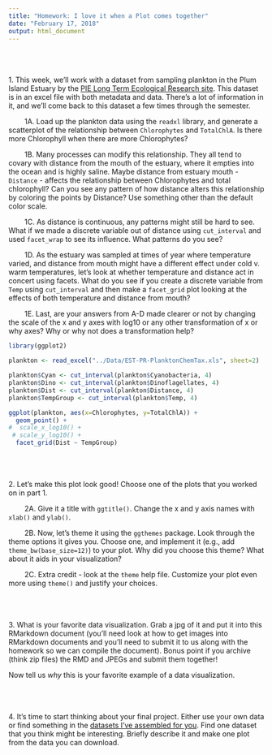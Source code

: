 ```yaml
---
title: "Homework: I love it when a Plot comes together"
date: "February 17, 2018"
output: html_document
---
```


<br><br><br>
1. This week, we'll work with a dataset from sampling plankton in the Plum Island Estuary by the [PIE Long Term Ecological Research site](http://pie-lter.ecosystems.mbl.edu/). This dataset is in an excel file with both metadata and data. There's a lot of information in it, and we'll come back to this dataset a few times through the semester.  

&nbsp;&nbsp;&nbsp;&nbsp;&nbsp;&nbsp;&nbsp; 1A. Load up the plankton data using the `readxl` library, and generate a scatterplot of the relationship between `Chlorophytes` and `TotalChlA`.  Is there more Chlorophyll when there are more Chlorophytes?
   
&nbsp;&nbsp;&nbsp;&nbsp;&nbsp;&nbsp;&nbsp;   1B. Many processes can modify this relationship. They all tend to covary with distance from the mouth of the estuary, where it empties into the ocean and is highly saline. Maybe distance from estuary mouth - `Distance` - affects the relationship between Chlorophytes and total chlorophyll?  Can you see any pattern of how distance alters this relationship by coloring the points by Distance? Use something other than the default color scale.
   
&nbsp;&nbsp;&nbsp;&nbsp;&nbsp;&nbsp;&nbsp;   1C. As distance is continuous, any patterns might still be hard to see. What if we made a discrete variable out of distance using `cut_interval` and used `facet_wrap` to see its influence. What patterns do you see?
   
&nbsp;&nbsp;&nbsp;&nbsp;&nbsp;&nbsp;&nbsp;   1D. As the estuary was sampled at times of year where temperature varied, and distance from mouth might have a different effect under cold v. warm temperatures, let's look at whether temperature and distance act in concert using facets. What do you see if you create a discrete variable from `Temp` using `cut_interval` and then make a `facet_grid` plot looking at the effects of both temperature and distance from mouth?
   
&nbsp;&nbsp;&nbsp;&nbsp;&nbsp;&nbsp;&nbsp;   1E. Last, are your answers from A-D made clearer or not by changing the scale of the x and y axes with log10 or any other transformation of x or why axes? Why or why not does a transformation help?
```r
library(ggplot2)

plankton <- read_excel("../Data/EST-PR-PlanktonChemTax.xls", sheet=2)

plankton$Cyan <- cut_interval(plankton$Cyanobacteria, 4)
plankton$Dino <- cut_interval(plankton$Dinoflagellates, 4)
plankton$Dist <- cut_interval(plankton$Distance, 4)
plankton$TempGroup <- cut_interval(plankton$Temp, 4)

ggplot(plankton, aes(x=Chlorophytes, y=TotalChlA)) +
  geom_point() + 
#  scale_x_log10() +
 # scale_y_log10() +
  facet_grid(Dist ~ TempGroup)


```

<br><br><br>
2. Let's make this plot look good! Choose one of the plots that you worked on in part 1.

&nbsp;&nbsp;&nbsp;&nbsp;&nbsp;&nbsp;&nbsp;  2A. Give it a title with `ggtitle()`. Change the x and y axis names with `xlab()` and `ylab()`. 
  
&nbsp;&nbsp;&nbsp;&nbsp;&nbsp;&nbsp;&nbsp;  2B. Now, let's theme it using the `ggthemes` package. Look through the theme options it gives you. Choose one, and implement it (e.g., add `theme_bw(base_size=12)`) to your plot. Why did you choose this theme? What about it aids in your visualization?
  
&nbsp;&nbsp;&nbsp;&nbsp;&nbsp;&nbsp;&nbsp; 2C. Extra credit - look at the `theme` help file. Customize your plot even more using `theme()` and justify your choices.


<br><br><br>
3. What is your favorite data visualization. Grab a jpg of it and put it into this RMarkdown document (you'll need look at how to get images into RMarkdown documents and you'll need to submit it to us along with the homework so we can compile the document). Bonus point if you archive (think zip files) the RMD and JPEGs and submit them together!

  Now tell us *why* this is your favorite example of a data visualization.
  
  
<br><br><br>
4. It's time to start thinking about your final project. Either use your own data or find something in the [datasets I've assembled for you](../datasets.html). Find one dataset that you think might be interesting. Briefly describe it and make one plot from the data you can download.